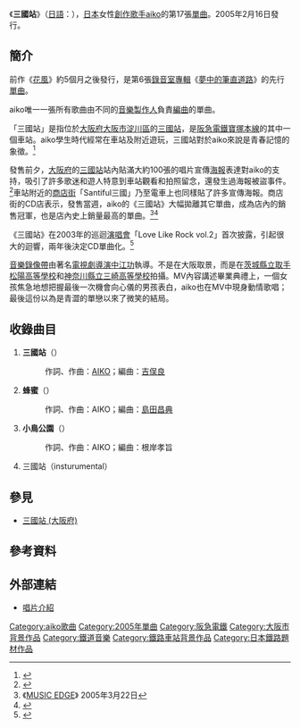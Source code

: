 {{Infobox Single
|Name       = 三國站<br />{{lang|ja|三国駅}}
|Artist     = [[aiko|aiko]]
|Album      = [[夢中的筆直道路|夢中的筆直道路]]
|Released   = 2005年2月16日
|Format     = 
|Recorded   = 
|Genre      = [[J-POP|J-POP]]
|Length     = 19分41秒
|Label      = [[PONY_CANYON|PONY CANYON]]
|Writer     = [[aiko|aiko]]
|Producer   = [[島田昌典|島田昌典]]
|Reviews    = 
|Chart position = * 週間最高排行第2位（[[Oricon公信榜|Oricon]]）
* 2005年年間排行第110位（[[Oricon公信榜|Oricon]]）
|Certification  = * 金（[[日本唱片協會|日本唱片協會]]）
|Last single = [[花風|花風]]<br />（2004年）
|This single = '''三國站'''<br />（2005年）
|Next single = [[亮晶晶_(單曲)|亮晶晶]]<br />（2005年）
}}
《'''三國站'''》（[[日語|日語]]：{{lang|ja|'''三国駅'''}}），[[日本|日本]]女性[[創作歌手|創作歌手]][[aiko|aiko]]的第17張[[單曲|單曲]]。2005年2月16日發行。

==簡介==
前作《[[花風|花風]]》約5個月之後發行，是第6張[[錄音室專輯|錄音室專輯]]《[[夢中的筆直道路|夢中的筆直道路]]》的先行[[單曲|單曲]]。

aiko唯一一張所有歌曲由不同的[[音樂製作人|音樂製作人]]負責[[編曲|編曲]]的單曲。

「三國站」是指位於[[大阪府|大阪府]][[大阪市|大阪市]][[淀川區|淀川區]]的[[三國站_(大阪府)|三國站]]，是[[阪急電鐵|阪急電鐵]][[寶塚本線|寶塚本線]]的其中一個車站。aiko學生時代經常在車站及附近遊玩，三國站對於aiko來說是青春記憶的象徵。<ref>{{Cite web |url=http://www.cdjournal.com/main/news/aiko/8107 |script-title=ja:aiko、新曲「三国駅」に続き、ニュー・アルバム決定！ |accessdate=2011-04-09 |archive-date=2015-04-02 |archive-url=https://web.archive.org/web/20150402143044/http://www.cdjournal.com/main/news/aiko/8107 |dead-url=no }}</ref>

發售前夕，[[大阪府|大阪府]]的[[三國站_(大阪府)|三國站]]站內貼滿大約100張的唱片宣傳[[海報|海報]]表達對aiko的支持，吸引了許多歌迷和遊人特意到車站觀看和拍照留念，還發生過海報被盜事件。<ref>{{Cite web |url=http://m2.21cn.com/news/japan/2005/02/17/1986734.shtml |title=aiko宣传新单曲彻底占领大阪三国车站 |accessdate=2011-04-09 |archive-date=2012-11-17 |archive-url=https://web.archive.org/web/20121117164254/http://m2.21cn.com/news/japan/2005/02/17/1986734.shtml |dead-url=yes }}</ref>車站附近的[[商店街|商店街]]「Santiful三國」乃至電車上也同樣貼了許多宣傳海報。商店街的CD店表示，發售當週，aiko的《三國站》大幅拋離其它單曲，成為店內的銷售冠軍，也是店內史上銷量最高的單曲。<ref>《[[MUSIC_EDGE|MUSIC EDGE]]》 2005年3月22日</ref><ref>{{Cite web |url=http://www.oricon.co.jp/music/interview/2011/aiko0223/index.html |script-title=ja:aiko『2005年に大号泣したワケとは！？13年の歴史をaikoが語る連続企画 Vol.2』 |accessdate=2011-04-09 |archive-date=2011-03-02 |archive-url=https://web.archive.org/web/20110302083413/http://www.oricon.co.jp/music/interview/2011/aiko0223/index.html |dead-url=no }}</ref>

《三國站》在2003年的巡迴[[演唱會|演唱會]]「Love Like Rock vol.2」首次披露，引起很大的迴響，兩年後決定CD單曲化。<ref>{{Cite web |url=http://www.barks.jp/news/?id=1000004933&m=jpop |script-title=ja:aiko、新曲は珠玉のバラード、タイトルは実在の駅名 |accessdate=2011-04-09 |archive-date=2012-06-02 |archive-url=https://web.archive.org/web/20120602234958/http://www.barks.jp/news/?id=1000004933&m=jpop |dead-url=no }}</ref>

[[音樂錄像帶|音樂錄像帶]]由著名[[電視劇|電視劇]][[導演|導演]][[中江功|中江功]]執導。不是在大阪取景，而是在[[茨城縣立取手松陽高等學校|茨城縣立取手松陽高等學校]]和[[神奈川縣立三崎高等學校|神奈川縣立三崎高等學校]]拍攝。MV內容講述畢業典禮上，一個女孩焦急地想把握最後一次機會向心儀的男孩表白，aiko也在MV中現身動情歌唱；最後這份以為是青澀的單戀以來了微笑的結局。

==收錄曲目==
# '''三國站'''（{{lang|ja|三国駅}}）
#: 作詞、作曲：[[aiko|AIKO]]；編曲：[[吉俣良|吉俣良]]
# '''蜂蜜'''（{{lang|ja|ハチミツ}}）
#: 作詞、作曲：AIKO；編曲：[[島田昌典|島田昌典]]
# '''小鳥公園'''（{{lang|ja|小鳥公園}}）
#: 作詞、作曲：AIKO；編曲：根岸孝旨
# 三國站（insturumental）

==參見==
* [[三國站_(大阪府)|三國站 (大阪府)]]

==參考資料==
{{reflist}}

==外部連結==
*[https://web.archive.org/web/20110908012505/http://hp.ponycanyon.co.jp/pchp/cgi-bin/PCHPM.pl?TRGID=PCHP_SKH_1010&CMD=DSP&DSP_SKHBNG=200400003011&DSP_SKHKETSEQ=001 唱片介紹]

{{aiko}}
{{DEFAULTSORT:Mikuni-eki}}
[[Category:aiko歌曲|Category:aiko歌曲]]
[[Category:2005年單曲|Category:2005年單曲]]
[[Category:阪急電鐵|Category:阪急電鐵]]
[[Category:大阪市背景作品|Category:大阪市背景作品]]
[[Category:鐵道音樂|Category:鐵道音樂]]
[[Category:鐵路車站背景作品|Category:鐵路車站背景作品]]
[[Category:日本鐵路題材作品|Category:日本鐵路題材作品]]